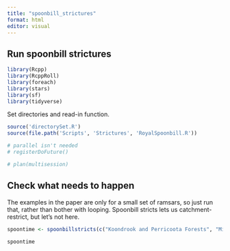 ```yaml
---
title: "spoonbill_strictures"
format: html
editor: visual
---
```


## Run spoonbill strictures

```r
library(Rcpp)
library(RcppRoll)
library(foreach)
library(stars)
library(sf)
library(tidyverse)
```

Set directories and read-in function.

```r
source('directorySet.R')
source(file.path('Scripts', 'Strictures', 'RoyalSpoonbill.R'))

# parallel isn't needed
# registerDoFuture()

# plan(multisession)
```

## Check what needs to happen

The examples in the paper are only for a small set of ramsars, so just run that, rather than bother with looping. Spoonbill stricts lets us catchment-restrict, but let's not here.

```r

spoontime <- spoonbillstricts(c("Koondrook and Perricoota Forests", "Millewa Forest",  "Werai Forest"))
```

```r
spoontime
```

